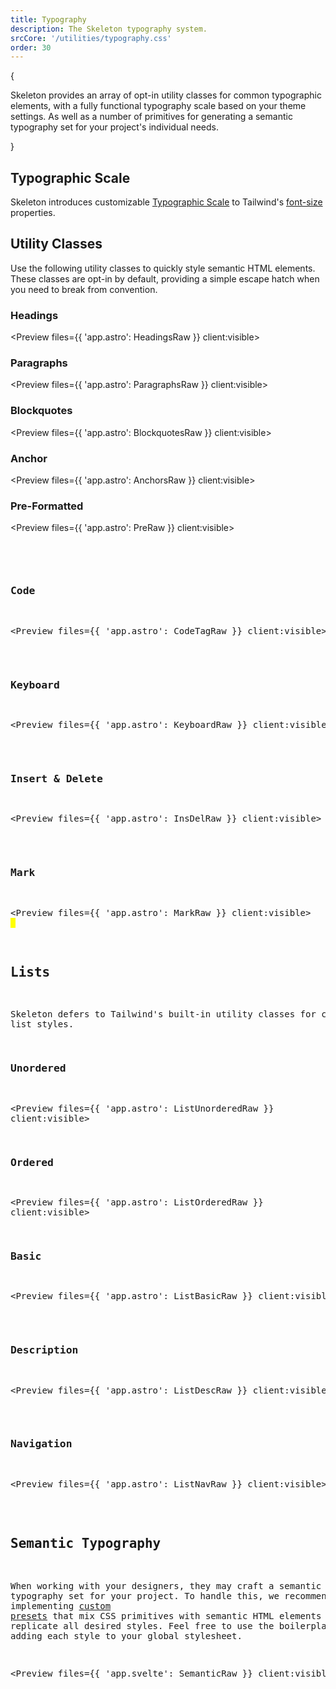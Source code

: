```yaml
---
title: Typography
description: The Skeleton typography system.
srcCore: '/utilities/typography.css'
order: 30
---
```







{

<p class="text-xl">
	Skeleton provides an array of opt-in utility classes for common typographic elements, with a fully functional typography scale based on
	your theme settings. As well as a number of primitives for generating a semantic typography set for your project's individual needs.
</p>

}

## Typographic Scale

Skeleton introduces customizable [Typographic Scale](https://designcode.io/typographic-scales) to Tailwind's [font-size](https://tailwindcss.com/docs/font-size) properties.

<Preview client:visible>
	<Typescale client:visible />
</Preview>

## Utility Classes

Use the following utility classes to quickly style semantic HTML elements. These classes are opt-in by default, providing a simple escape hatch when you need to break from convention.

### Headings

<Preview files={{ 'app.astro': HeadingsRaw }} client:visible>
	<Headings client:visible />
</Preview>

### Paragraphs

<Preview files={{ 'app.astro': ParagraphsRaw }} client:visible>
	<Paragraphs client:visible />
</Preview>

### Blockquotes

<Preview files={{ 'app.astro': BlockquotesRaw }} client:visible>
	<Blockquotes client:visible />
</Preview>

### Anchor

<Preview files={{ 'app.astro': AnchorsRaw }} client:visible>
	<Anchors client:visible />
</Preview>

### Pre-Formatted

<Preview files={{ 'app.astro': PreRaw }} client:visible>
	<Pre client:visible />
</Preview>

### Code

<Preview files={{ 'app.astro': CodeTagRaw }} client:visible>
	<CodeTag client:visible />
</Preview>

### Keyboard

<Preview files={{ 'app.astro': KeyboardRaw }} client:visible>
	<Keyboard client:visible />
</Preview>

### Insert & Delete

<Preview files={{ 'app.astro': InsDelRaw }} client:visible>
	<InsDel client:visible />
</Preview>

### Mark

<Preview files={{ 'app.astro': MarkRaw }} client:visible>
	<Mark client:visible />
</Preview>
## Lists

Skeleton defers to Tailwind's built-in utility classes for common list styles.

### Unordered

<Preview files={{ 'app.astro': ListUnorderedRaw }} client:visible>
	<ListUnordered client:visible />
</Preview>

### Ordered

<Preview files={{ 'app.astro': ListOrderedRaw }} client:visible>
	<ListOrdered client:visible />
</Preview>

### Basic

<Preview files={{ 'app.astro': ListBasicRaw }} client:visible>
	<ListBasic client:visible />
</Preview>

### Description

<Preview files={{ 'app.astro': ListDescRaw }} client:visible>
	<ListDesc client:visible />
</Preview>

### Navigation

<Preview files={{ 'app.astro': ListNavRaw }} client:visible>
	<ListNav client:visible />
</Preview>

## Semantic Typography

When working with your designers, they may craft a semantic typography set for your project. To handle this, we recommend implementing [custom presets](/docs/design/presets#custom-presets) that mix CSS primitives with semantic HTML elements to replicate all desired styles. Feel free to use the boilerplate below, adding each style to your global stylesheet.

<Preview files={{ 'app.svelte': SemanticRaw }} client:visible>
	<Semantic client:visible />
</Preview>
